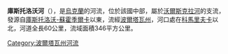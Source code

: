 '''庫斯托洛沃河'''（{{lang-uk|Кустолове}}），是[[烏克蘭|烏克蘭]]的河流，位於該國中部，屬於[[沃爾斯克拉河|沃爾斯克拉河]]的支流，發源自[[庫斯托洛沃-蘇霍季爾卡|庫斯托洛沃-蘇霍季爾卡]]以東，流經[[波爾塔瓦州|波爾塔瓦州]]，河口處在[[科馬里夫卡_(科別利亞基區)|科馬里夫卡]]以北，河道全長60公里，流域面積346平方公里。

{{DEFAULTSORT:Кустолово}}
[[Category:波爾塔瓦州河流|Category:波爾塔瓦州河流]]


{{Ukraine-river-stub}}